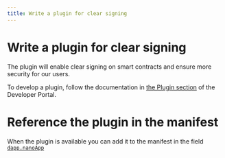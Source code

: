 ```yaml
---
title: Write a plugin for clear signing
---
```


# Write a plugin for clear signing

The plugin will enable clear signing on smart contracts and ensure more security for our users.

To develop a plugin, follow the documentation in [the Plugin section](../../../../device-app/integration/how-to/plugin/) of the Developer Portal.

# Reference the plugin in the manifest

When the plugin is available you can add it to the manifest in the field [`dapp.nanoApp`](./manifest#here-is-the-list-of-the-mandatory-fields-required-in-your-manifest-file)
